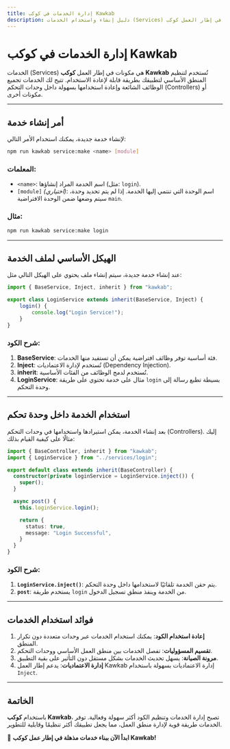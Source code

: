 ```yaml
---
title: إدارة الخدمات في كوكب Kawkab
description: دليل إنشاء واستخدام الخدمات (Services) في إطار العمل كوكب Kawkab لتنظيم منطق العمل وإعادة استخدامه.
---
```


# إدارة الخدمات في كوكب Kawkab

الخدمات (Services) هي مكونات في إطار العمل **كوكب Kawkab** تُستخدم لتنظيم المنطق الأساسي لتطبيقك بطريقة قابلة لإعادة الاستخدام. تتيح لك الخدمات تجميع الوظائف الشائعة وإعادة استخدامها بسهولة داخل وحدات التحكم (Controllers) أو مكونات أخرى.

---

## أمر إنشاء خدمة

لإنشاء خدمة جديدة، يمكنك استخدام الأمر التالي:

```bash
npm run kawkab service:make <name> [module]
```

### **المعلمات:**
- `<name>`: اسم الخدمة المراد إنشاؤها (مثل: `login`).
- `[module]` _(اختياري)_: اسم الوحدة التي تنتمي إليها الخدمة. إذا لم يتم تحديد وحدة، سيتم وضعها ضمن الوحدة الافتراضية `main`.

### **مثال:**
```bash
npm run kawkab service:make login
```

---

## الهيكل الأساسي لملف الخدمة

عند إنشاء خدمة جديدة، سيتم إنشاء ملف يحتوي على الهيكل التالي مثل:

```typescript
import { BaseService, Inject, inherit } from "kawkab";

export class LoginService extends inherit(BaseService, Inject) {
    login() {
        console.log("Login Service!");
    }
}
```

### **شرح الكود:**
1. **BaseService**: فئة أساسية توفر وظائف افتراضية يمكن أن تستفيد منها الخدمات.
2. **Inject**: تُستخدم لإدارة الاعتماديات (Dependency Injection).
3. **inherit**: تُستخدم لدمج الوظائف من الفئات الأساسية.
4. **LoginService**: مثال على خدمة تحتوي على طريقة `login` بسيطة تطبع رسالة إلى وحدة التحكم.

---

## استخدام الخدمة داخل وحدة تحكم

بعد إنشاء الخدمة، يمكن استيرادها واستخدامها في وحدات التحكم (Controllers). إليك مثالًا على كيفية القيام بذلك:

```typescript
import { BaseController, inherit } from "kawkab";
import { LoginService } from "../services/login";

export default class extends inherit(BaseController) {
  constructor(private loginService = LoginService.inject()) {
    super();
  }

  async post() {
    this.loginService.login();

    return {
      status: true,
      message: "Login Successful",
    }
  }
}
```

### **شرح الكود:**
1. **`LoginService.inject()`**: يتم حقن الخدمة تلقائيًا لاستخدامها داخل وحدة التحكم.
3. **`post`**: يستخدم طريقة `login` من الخدمة وينفذ منطق تسجيل الدخول.

---

## فوائد استخدام الخدمات

1. **إعادة استخدام الكود**: يمكنك استخدام الخدمات عبر وحدات متعددة دون تكرار المنطق.
2. **تقسيم المسؤوليات**: تفصل الخدمات بين منطق العمل الأساسي ووحدات التحكم.
3. **مرونة الصيانة**: يسهل تحديث الخدمات بشكل مستقل دون التأثير على بقية التطبيق.
4. **إدارة الاعتماديات**: يدعم إطار العمل Kawkab إدارة الاعتماديات بسهولة باستخدام `Inject`.

---

## الخاتمة

باستخدام **كوكب Kawkab**، تصبح إدارة الخدمات وتنظيم الكود أكثر سهولة وفعالية. توفر الخدمات طريقة قوية لإدارة منطق العمل، مما يجعل تطبيقك أكثر تنظيمًا وقابلية للتطوير.

🎉 **ابدأ الآن ببناء خدمات مذهلة في إطار عمل كوكب Kawkab!**